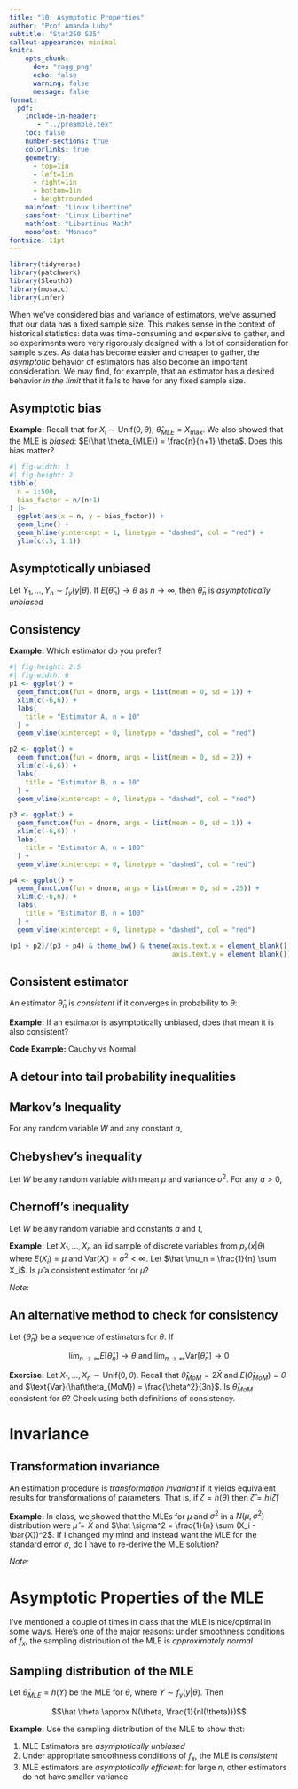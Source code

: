 ```yaml
---
title: "10: Asymptotic Properties"
author: "Prof Amanda Luby"
subtitle: "Stat250 S25"
callout-appearance: minimal
knitr:
    opts_chunk: 
      dev: "ragg_png"
      echo: false
      warning: false
      message: false
format:
  pdf:
    include-in-header: 
       - "../preamble.tex"
    toc: false
    number-sections: true
    colorlinks: true
    geometry:
      - top=1in
      - left=1in
      - right=1in
      - bottom=1in
      - heightrounded
    mainfont: "Linux Libertine"
    sansfont: "Linux Libertine"
    mathfont: "Libertinus Math"
    monofont: "Monaco"
fontsize: 11pt
---
```



```r
library(tidyverse)
library(patchwork)
library(Sleuth3)
library(mosaic)
library(infer)
```

\vspace{-.25in}

When we've considered bias and variance of estimators, we've assumed that our data has a fixed sample size. This makes sense in the context of historical statistics: data was time-consuming and expensive to gather, and so experiments were very rigorously designed with a lot of consideration for sample sizes. As data has become easier and cheaper to gather, the *asymptotic* behavior of estimators has also become an important consideration. We may find, for example, that an estimator has a desired behavior *in the limit* that it fails to have for any fixed sample size. 

\vspace{-.25in}

## Asymptotic bias {-}

\vspace{-.1in}

**Example:** Recall that for $X_i \sim \text{Unif}(0, \theta)$, $\hat\theta_{MLE} = X_{\max}$. We also showed that the MLE is *biased*: $E(\hat \theta_{MLE}) = \frac{n}{n+1} \theta$. Does this bias matter?

```r
#| fig-width: 3
#| fig-height: 2
tibble(
  n = 1:500,
  bias_factor = n/(n+1)
) |>
  ggplot(aes(x = n, y = bias_factor)) + 
  geom_line() + 
  geom_hline(yintercept = 1, linetype = "dashed", col = "red") + 
  ylim(c(.5, 1.1))
```

::: callout-note
## Asymptotically unbiased

Let $Y_1, ..., Y_n \sim f_y(y | \theta)$. If $E(\hat \theta_n) \to \theta$ as $n \to \infty$, then $\hat \theta_n$ is *asymptotically unbiased*
:::

\vspace{-.15in}

## Consistency {-}

\vspace{-.15in}

**Example:** Which estimator do you prefer?

```r
#| fig-height: 2.5
#| fig-width: 6
p1 <- ggplot() + 
  geom_function(fun = dnorm, args = list(mean = 0, sd = 1)) +
  xlim(c(-6,6)) +
  labs(
    title = "Estimator A, n = 10"
  ) + 
  geom_vline(xintercept = 0, linetype = "dashed", col = "red")

p2 <- ggplot() + 
  geom_function(fun = dnorm, args = list(mean = 0, sd = 2)) +
  xlim(c(-6,6)) +
  labs(
    title = "Estimator B, n = 10"
  ) + 
  geom_vline(xintercept = 0, linetype = "dashed", col = "red")

p3 <- ggplot() + 
  geom_function(fun = dnorm, args = list(mean = 0, sd = 1)) +
  xlim(c(-6,6)) + 
  labs(
    title = "Estimator A, n = 100"
  ) + 
  geom_vline(xintercept = 0, linetype = "dashed", col = "red")

p4 <- ggplot() + 
  geom_function(fun = dnorm, args = list(mean = 0, sd = .25)) +
  xlim(c(-6,6)) + 
  labs(
    title = "Estimator B, n = 100"
  ) + 
  geom_vline(xintercept = 0, linetype = "dashed", col = "red")

(p1 + p2)/(p3 + p4) & theme_bw() & theme(axis.text.x = element_blank(),
                                         axis.text.y = element_blank()) 
```


::: callout-note
## Consistent estimator

An estimator $\hat \theta_n$ is *consistent* if it converges in probability to $\theta$:

\vspace{.5in}

:::

**Example:** If an estimator is asymptotically unbiased, does that mean it is also consistent? 

\vspace{2in}


**Code Example:** Cauchy vs Normal




## A detour into tail probability inequalities {-}

::: callout-note
## Markov's Inequality

For any random variable $W$ and any constant $a$, 

\vspace{.5in}
:::

::: callout-note
## Chebyshev's inequality

Let $W$ be any random variable with mean $\mu$ and variance $\sigma^2$. For any $a > 0$, 

\vspace{.5in}
:::

::: callout-note
## Chernoff's inequality

Let $W$ be any random variable and constants $a$ and $t$, 

\vspace{.5in}
:::

**Example:** Let $X_1, ..., X_n$ an iid sample of discrete variables from $p_x(x|\theta)$ where $E(X_i) = \mu$ and $\text{Var}(X_i) = \sigma^2 < \infty$. Let $\hat \mu_n = \frac{1}{n} \sum X_i$. Is $\hat \mu$ a consistent estimator for $\mu$? 

\vspace{2in}

*Note:*

\vspace{.5in}

::: callout-note
## An alternative method to check for consistency

Let $\{\hat \theta_n\}$ be a sequence of estimators for $\theta$. If 

$$\lim_{n \to \infty} E[\hat \theta_n] \to \theta \text{ and } \lim_{n \to \infty} \text{Var}[\hat \theta_n] \to 0$$ 

\vspace{.25in}
:::

**Exercise:** Let $X_1, ..., X_n \sim \text{Unif}(0,\theta)$. Recall that $\hat \theta_{MoM} = 2 \bar{X}$ and $E(\hat\theta_{MoM}) = \theta$ and $\text{Var}(\hat\theta_{MoM}) = \frac{\theta^2}{3n}$. Is $\hat\theta_{MoM}$ consistent for $\theta$? Check using both definitions of consistency.

\vspace{1.5in}

# Invariance {-}

::: callout-note
## Transformation invariance

An estimation procedure is *transformation invariant* if it yields equivalent results for transformations of parameters. That is, if $\zeta = h(\theta)$ then $\hat \zeta = h(\hat \zeta)$
:::

**Example:** In class, we showed that the MLEs for $\mu$ and $\sigma^2$ in a $N(\mu, \sigma^2)$ distribution were $\hat \mu = \bar{X}$ and $\hat \sigma^2 = \frac{1}{n} \sum (X_i - \bar{X})^2$. If I changed my mind and instead want the MLE for the standard error $\sigma$, do I have to re-derive the MLE solution? 

\vspace{2in}

*Note:*

# Asymptotic Properties of the MLE {-}

I've mentioned a couple of times in class that the MLE is nice/optimal in some ways. Here's one of the major reasons: under smoothness conditions of $f_x$, the sampling distribution of the MLE is *approximately normal* 

::: callout-note
## Sampling distribution of the MLE

Let $\hat \theta_{MLE} = h(Y)$ be the MLE for $\theta$, where $Y \sim f_y(y|\theta)$. Then 

$$\hat \theta \approx N(\theta, \frac{1}{nI(\theta)})$$

:::


**Example:** Use the sampling distribution of the MLE to show that: 

1. MLE Estimators are *asymptotically unbiased*
2. Under appropriate smoothness conditions of $f_x$, the MLE is *consistent*
3. MLE estimators are *asymptotically efficient*: for large $n$, other estimators do not have smaller variance

